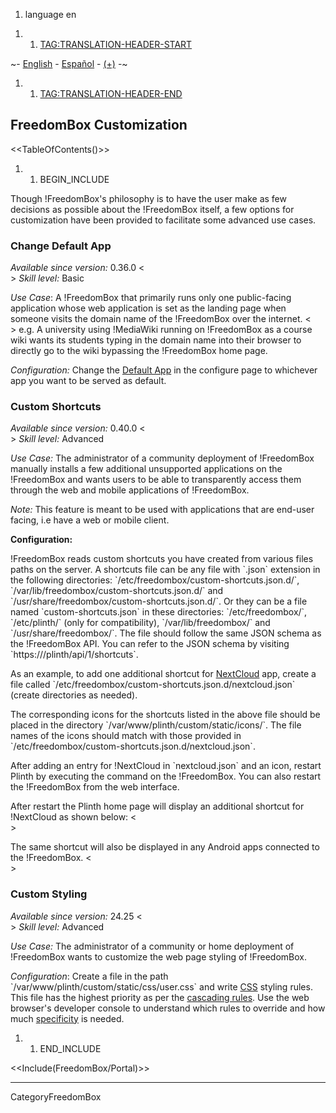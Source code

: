 #language en

##TAG:TRANSLATION-HEADER-START
~- [[FreedomBox/Customization|English]] - [[es/FreedomBox/Customization|Español]] - [[DebianWiki/EditorGuide#translation|(+)]] -~
##TAG:TRANSLATION-HEADER-END

== FreedomBox Customization ==

<<TableOfContents()>>

## BEGIN_INCLUDE
Though !FreedomBox's philosophy is to have the user make as few decisions as possible about the !FreedomBox itself, a few options for customization have been provided to facilitate some advanced use cases. 


=== Change Default App ===

''Available since version:'' 0.36.0 <<BR>>
''Skill level:'' Basic

''Use Case'': A !FreedomBox that primarily runs only one public-facing application whose web application is set as the landing page when someone visits the domain name of the !FreedomBox over the internet. <<BR>>
e.g. A university using !MediaWiki running on !FreedomBox as a course wiki wants its students typing in the domain name into their browser to directly go to the wiki bypassing the !FreedomBox home page.

''Configuration:'' Change the [[FreedomBox/Manual/Configure#Default_App|Default App]] in the configure page to whichever app you want to be served as default.

=== Custom Shortcuts ===

''Available since version:'' 0.40.0 <<BR>>
''Skill level:'' Advanced

''Use Case:'' The administrator of a community deployment of !FreedomBox manually installs a few additional unsupported applications on the !FreedomBox and wants users to be able to transparently access them through the web and mobile applications of !FreedomBox.

''Note:'' This feature is meant to be used with applications that are end-user facing, i.e have a web or mobile client.

'''Configuration:'''

!FreedomBox reads custom shortcuts you have created from various files paths on the server. A shortcuts file can be any file with `.json` extension in the following directories: `/etc/freedombox/custom-shortcuts.json.d/`, `/var/lib/freedombox/custom-shortcuts.json.d/` and `/usr/share/freedombox/custom-shortcuts.json.d/`. Or they can be a file named `custom-shortcuts.json` in these directories: `/etc/freedombox/`, `/etc/plinth/` (only for compatibility), `/var/lib/freedombox/` and `/usr/share/freedombox/`. The file should follow the same JSON schema as the !FreedomBox API. You can refer to the JSON schema by visiting `https://<my-freedombox-url>/plinth/api/1/shortcuts`.

As an example, to add one additional shortcut for [[https://nextcloud.com|NextCloud]] app, create a file called `/etc/freedombox/custom-shortcuts.json.d/nextcloud.json` (create directories as needed).

{{{#!highlight json
{
    "shortcuts": [{
        "name": "NextCloud",
        "description": ["Nextcloud is a suite of client-server software for creating and using file hosting services."],
        "icon_url": "/plinth/custom/static/icons/nextcloud.png",
        "clients": [{
            "name": "nextcloud",
            "platforms": [{
                "type": "web",
                "url": "/nextcloud"
            }]
        }],
        "tags" : ["Groupware", "File sync"]
    }]
}
}}}

The corresponding icons for the shortcuts listed in the above file should be placed in the directory `/var/www/plinth/custom/static/icons/`. The file names of the icons should match with those provided in `/etc/freedombox/custom-shortcuts.json.d/nextcloud.json`.

After adding an entry for !NextCloud in `nextcloud.json` and an icon, restart Plinth by executing the command {{{ systemctl restart plinth }}} on the !FreedomBox. You can also restart the !FreedomBox from the web interface.

After restart the Plinth home page will display an additional shortcut for !NextCloud as shown below: <<BR>>
{{attachment:nextcloud-frontpage-shortcut.png|NextCloud custom shortcut on the Plinth home page}}

The same shortcut will also be displayed in any Android apps connected to the !FreedomBox. <<BR>>

{{attachment:android-app-custom-shortcut.jpg|NextCloud custom shortcut in the Android app}}

=== Custom Styling ===

''Available since version:'' 24.25 <<BR>>
''Skill level:'' Advanced

''Use Case:'' The administrator of a community or home deployment of !FreedomBox wants to customize the web page styling of !FreedomBox.

''Configuration'': Create a file in the path `/var/www/plinth/custom/static/css/user.css` and write [[https://developer.mozilla.org/en-US/docs/Web/CSS|CSS]] styling rules. This 
file has the highest priority as per the [[https://developer.mozilla.org/en-US/docs/Web/CSS/Cascade|cascading rules]]. Use the web browser's developer console to understand which rules to override and how much [[https://developer.mozilla.org/en-US/docs/Web/CSS/Specificity|specificity]] is needed.

{{attachment:customization_styling.png|Home page with customized styling}}

## END_INCLUDE

<<Include(FreedomBox/Portal)>>

----
CategoryFreedomBox
